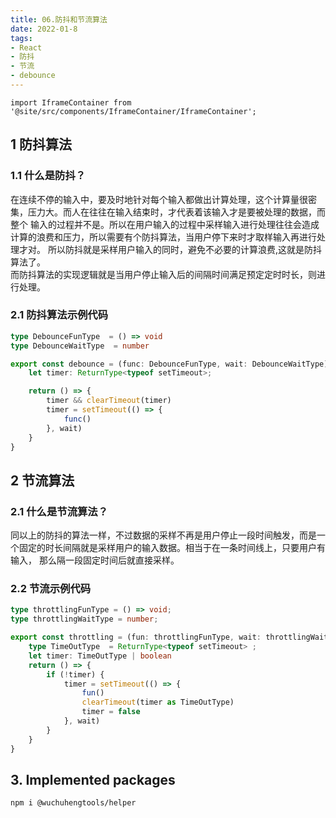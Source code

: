 ```yaml
---
title: 06.防抖和节流算法
date: 2022-01-8
tags:
- React
- 防抖
- 节流
- debounce
---
```


```mdx-code-block
import IframeContainer from '@site/src/components/IframeContainer/IframeContainer';
```

## 1 防抖算法
### 1.1 什么是防抖？
在连续不停的输入中，要及时地针对每个输入都做出计算处理，这个计算量很密集，压力大。而人在往往在输入结束时，才代表着该输入才是要被处理的数据，而整个
输入的过程并不是。所以在用户输入的过程中采样输入进行处理往往会造成计算的浪费和压力，所以需要有个防抖算法，当用户停下来时才取样输入再进行处理才对。
所以防抖就是采样用户输入的同时，避免不必要的计算浪费,这就是防抖算法了。  
而防抖算法的实现逻辑就是当用户停止输入后的间隔时间满足预定定时时长，则进行处理。

### 2.1  防抖算法示例代码
``` typescript title="TS 示例"
type DebounceFunType  = () => void
type DebounceWaitType  = number

export const debounce = (func: DebounceFunType, wait: DebounceWaitType): () => void => {
    let timer: ReturnType<typeof setTimeout>;

    return () => {
        timer && clearTimeout(timer)
        timer = setTimeout(() => {
            func()
        }, wait)
    }
}
```

<IframeContainer src="https://codesandbox.io/embed/note-demo-for-react-7b6mf?fontsize=14&amp;hidenavigation=1&amp;initialpath=%2Fdebounce&amp;module=%2Fsrc%2Fpages%2FDebounce%2FDebounce.tsx&amp;moduleview=1&amp;theme=dark" />

## 2 节流算法
### 2.1 什么是节流算法？
同以上的防抖的算法一样，不过数据的采样不再是用户停止一段时间触发，而是一个固定的时长间隔就是采样用户的输入数据。相当于在一条时间线上，只要用户有输入，
那么隔一段固定时间后就直接采样。

### 2.2 节流示例代码

``` typescript title="TS 示例"
type throttlingFunType = () => void;
type throttlingWaitType = number;

export const throttling = (fun: throttlingFunType, wait: throttlingWaitType) => {
    type TimeOutType  = ReturnType<typeof setTimeout> ;
    let timer: TimeOutType | boolean
    return () => {
        if (!timer) {
            timer = setTimeout(() => {
                fun()
                clearTimeout(timer as TimeOutType)
                timer = false
            }, wait)
        }
    }
}
```

<IframeContainer src="https://codesandbox.io/embed/note-demo-for-react-7b6mf?fontsize=14&emsp;hidenavigation=1&emsp;initialpath=%2Fthrottling&emsp;module=%2Fsrc%2Fpages%2FThrottling%2Findex.tsx&emsp;theme=dark" />

## 3. Implemented packages

```bash
npm i @wuchuhengtools/helper
```
